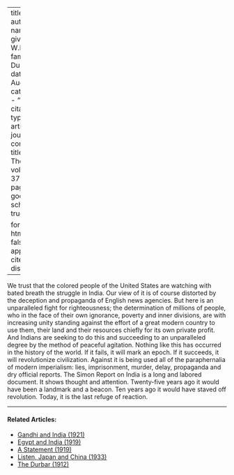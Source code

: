 
---
title: 'India'
author:
  - name:
      given: W.E.B.
      family: Du Bois
date: Aug. 1930
categories: 
  - ""
citation: 
  type: article-journal
  container-title: The Crisis
  volume: 37
  issue: 8
  page: 281
google-scholar: true

format:
  html:
    toc: false
    appendix-cite-as: display
---



We trust that the colored people of the United States are watching with bated breath the struggle in India. Our view of it is of course distorted by the deception and propaganda of English news agencies. But here is an unparalleled fight for righteousness; the determination of millions of people, who in the face of their own ignorance, poverty and inner divisions, are with increasing unity standing against the effort of a great modern country to use them, their land and their resources chiefly for its own private profit. And Indians are seeking to do this and succeeding to an unparalleled degree by the method of peaceful agitation. Nothing like this has occurred in the history of the world. If it fails, it will mark an epoch. If it succeeds, it will revolutionize civilization. Against it is being used all of the paraphernalia of modern imperialism: lies, imprisonment, murder, delay, propaganda and dry official reports. The Simon Report on India is a long and labored document. It shows thought and attention. Twenty-five years ago it would have been a landmark and a beacon. Ten years ago it would have staved off revolution. Today, it is the last refuge of reaction. 

<!-- Similar articles start here -->
<div  class="clear-wrap"></div>
<hr>
#### Related Articles:

* [Gandhi and India (1921)](/Volumes/23/05/india_and_gandhi.html)
* [Egypt and India (1919)](/Volumes/18/02/egypt_and_india.html)
* [A Statement (1919)](/Volumes/19/01/statement.html)
* [Listen, Japan and China (1933)](/Volumes/40/01/listen_japan_and_china.html)
* [The Durbar (1912)](/Volumes/03/04/durbar.html)

<!-- Similar articles end here -->